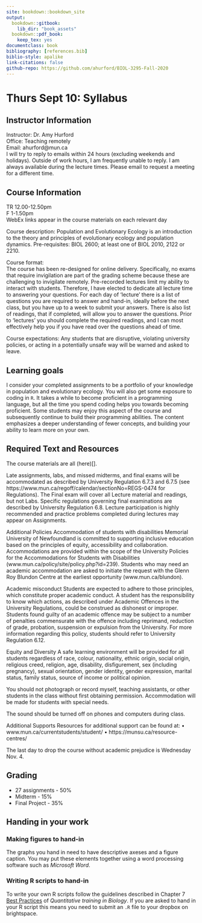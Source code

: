 ```yaml
--- 
site: bookdown::bookdown_site
output:
  bookdown::gitbook:
    lib_dir: "book_assets"
  bookdown::pdf_book:
    keep_tex: yes
documentclass: book
bibliography: [references.bib]
biblio-style: apalike
link-citations: false 
github-repo: https://github.com/ahurford/BIOL-3295-Fall-2020
---
```


# Thurs Sept 10: Syllabus
 
## Instructor Information

Instructor: Dr. Amy Hurford\
Office: Teaching remotely\
Email: ahurford@mun.ca\
I will try to reply to emails within 24 hours (excluding weekends and holidays). Outside of work hours, I am frequently unable to reply. I am always available during the lecture times. Please email to request a meeting for a different time.

## Course Information	
TR 12.00-12.50pm\
F 1-1.50pm\
WebEx links appear in the course materials on each relevant day\

Course description: Population and Evolutionary Ecology is an introduction to the theory and principles of evolutionary ecology and population dynamics. Pre-requisites: BIOL 2600; at least one of BIOL 2010, 2122 or 2210.\
	
Course format:\
The course has been re-designed for online delivery. Specifically, no exams that require invigilation are part of the grading scheme because these are challenging to invigilate remotely. Pre-recorded lectures limit my ability to interact with students. Therefore, I have elected to dedicate all lecture time to answering your questions. For each day of 'lecture' there is a list of questions you are required to answer and hand-in, ideally before the next class, but you have up to a week to submit your answers. There is also list of readings, that if completed, will allow you to answer the questions. Prior to 'lectures' you should complete the required readings, and I can most effectively help you if you have read over the questions ahead of time.\

Course expectations: Any students that are disruptive, violating university policies, or acting in a potentially unsafe way will be warned and asked to leave.\
	    
## Learning goals
I consider your completed assignments to be a portfolio of your knowledge in population and evolutionary ecology. You will also get some exposure to coding in `R`. It takes a while to become proficient in a programming language, but all the time you spend coding helps you towards becoming proficient. Some students may enjoy this aspect of the course and subsequently continue to build their programming abilities. The content emphasizes a deeper understanding of fewer concepts, and building your ability to learn more on your own.

## Required Text and Resources
The course materials are all (here)[].


Late assignments, labs, and missed midterms, and final exams will be accommodated as described by University Regulation 6.7.3 and 6.7.5 (see https://www.mun.ca/regoff/calendar/sectionNo=REGS-0474 for Regulations). The Final exam will cover all Lecture material and readings, but not Labs. Specific regulations governing final examinations are described by University Regulation 6.8. Lecture participation is highly recommended and practice problems completed during lectures may appear on Assignments.

Additional Policies
Accommodation of students with disabilities
Memorial University of Newfoundland is committed to supporting inclusive education based on the principles of equity, accessibility and collaboration. Accommodations are provided within the scope of the University Policies for the Accommodations for Students with Disabilities (www.mun.ca/policy/site/policy.php?id=239). Students who may need an academic accommodation are asked to initiate the request with the Glenn Roy Blundon Centre at the earliest opportunity (www.mun.ca/blundon). 

Academic misconduct
Students are expected to adhere to those principles, which constitute proper academic conduct. A student has the responsibility to know which actions, as described under Academic Offences in the University Regulations, could be construed as dishonest or improper. Students found guilty of an academic offence may be subject to a number of penalties commensurate with the offence including reprimand, reduction of grade, probation, suspension or expulsion from the University. For more information regarding this policy, students should refer to University Regulation 6.12. 

Equity and Diversity
A safe learning environment will be provided for all students regardless of race, colour, nationality, ethnic origin, social origin, religious creed, religion, age, disability, disfigurement, sex (including pregnancy), sexual orientation, gender identity, gender expression, marital status, family status, source of income or political opinion.

You should not photograph or record myself, teaching assistants, or other students in the class without first obtaining permission. Accommodation will be made for students with special needs.

The sound should be turned off on phones and computers during class.

Additional Supports
Resources for additional support can be found at:
•	www.mun.ca/currentstudents/student/
•	https://munsu.ca/resource-centres/



The last day to drop the course without academic prejudice is Wednesday Nov. 4.

## Grading

- 27 assignments - 50%
- Midterm - 15%
- Final Project - 35%

## Handing in your work

### Making figures to hand-in {#figures}
The graphs you hand in need to have descriptive axeses and a figure caption. You may put these elements together using a word processing software such as _Microsoft Word_.

### Writing R scripts to hand-in {#RScript}
To write your own R scripts follow the guidelines described in Chapter 7 [Best Practices](https://ahurford.github.io/quant-guide-all-courses/style.html) of _Quantitative training in Biology_. If you are asked to hand in your R script this means you need to submit an `.R` file to your dropbox on brightspace.

